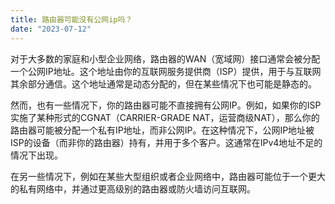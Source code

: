 ```yaml
---
title: 路由器可能没有公网ip吗？
date: "2023-07-12"
---
```


对于大多数的家庭和小型企业网络，路由器的WAN（宽域网）接口通常会被分配一个公网IP地址。这个地址由你的互联网服务提供商（ISP）提供，用于与互联网其余部分通信。这个地址通常是动态分配的，但在某些情况下也可能是静态的。

然而，也有一些情况下，你的路由器可能不直接拥有公网IP。例如，如果你的ISP实施了某种形式的CGNAT（CARRIER-GRADE NAT，运营商级NAT），那么你的路由器可能被分配一个私有IP地址，而非公网IP。在这种情况下，公网IP地址被ISP的设备（而非你的路由器）持有，并用于多个客户。这通常在IPv4地址不足的情况下出现。

在另一些情况下，例如在某些大型组织或者企业网络中，路由器可能位于一个更大的私有网络中，并通过更高级别的路由器或防火墙访问互联网。